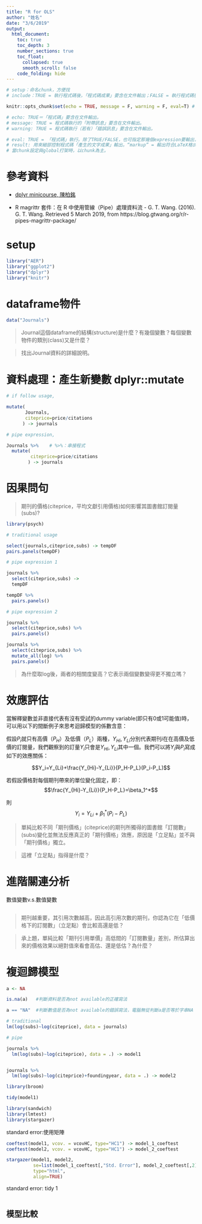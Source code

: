 ```yaml
---
title: "R for OLS"
author: "姓名"
date: "3/6/2019"
output: 
  html_document: 
    toc: true
    toc_depth: 3
    number_sections: true
    toc_float:
      collapsed: true
      smooth_scroll: false
    code_folding: hide
---
```


```r

# setup：命名chunk，方便找
# include：TRUE = 執行程式碼後，「程式碼成果」要含在文件輸出；FALSE = 執行程式碼後，「程式碼成果」不要在文件輸出。

knitr::opts_chunk$set(echo = TRUE, message = F, warning = F, eval=T) # global設定

# echo: TRUE＝「程式碼」要含在文件輸出。
# message: TRUE = 程式碼執行的「附帶訊息」要含在文件輸出。
# warning: TRUE = 程式碼執行（若有）「錯誤訊息」要含在文件輸出。

# eval: TRUE = 「程式碼」執行。除了TRUE/FALSE，也可指定那幾個expression要輸出，expression不是程式行，而是一個完整的程式表達。如：eval=c(1,5)是指第1和第5個程式表達要輸出。
# result: 用來細部控制程式碼「產生的文字成果」輸出。“markup” = 輸出符合LaTeX格式（內定）。“asis” = 維持螢幕所見輸出。“hide” = 不輸出。
# 當chunk設定與global打架時，以chunk為主。

```

# 參考資料

  * [dplyr minicourse, 陳柏銘](https://bookdown.org/PoMingChen/Dplyr_minicourse/)
  
  * R magrittr 套件：在 R 中使用管線（Pipe）處理資料流 - G. T. Wang. (2016). G. T. Wang. Retrieved 5 March 2019, from https://blog.gtwang.org/r/r-pipes-magrittr-package/


# setup

```r
library("AER")
library("ggplot2")
library("dplyr")
library("knitr")
```


# dataframe物件


```r
data("Journals")
```


> Journal這個dataframe的結構(structure)是什麼？有幾個變數？每個變數物件的類別(class)又是什麼？

> 找出Journal資料的詳細說明。


# 資料處理：產生新變數 dplyr::mutate

```r

# if follow usage,

mutate(
       Journals,
       citeprice=price/citations
      ) -> journals

# pipe expression,

Journals %>%    # %>%：串接程式
  mutate(
         citeprice=price/citations
        ) -> journals


```


# 因果問句

> 期刊的價格(citeprice，平均文獻引用價格)如何影響其圖書館訂閱量(subs)? 

```r

library(psych)

```


```r

# traditional usage

select(journals,citeprice,subs) -> tempDF
pairs.panels(tempDF)

```

```r

# pipe expression 1

journals %>% 
  select(citeprice,subs) ->
  tempDF

tempDF %>%
  pairs.panels()

```

```r

# pipe expression 2

journals %>% 
  select(citeprice,subs) %>%
  pairs.panels()


```


```r

journals %>% 
  select(citeprice,subs) %>%
  mutate_all(log) %>%
  pairs.panels()


```


> 為什麼取log後，兩者的相關度變高？它表示兩個變數變得更不獨立嗎？

# 效應評估


當解釋變數並非直接代表有沒有受試的dummy variable(即只有0或1可能值)時，可以用以下的間斷例子來思考迴歸模型的係數含意：

假設$P_i$就只有高價（$P_H$）及低價（$P_L$）兩種，$Y_{Hi},Y_{Li}$分別代表期刊$i$在在高價及低價的訂閱量，我們觀察到的訂量$Y_i$只會是$Y_{Hi},Y_{Li}$其中一個。我們可以將$Y_i$與$P_i$寫成如下的效應關係：

$$Y_i=Y_{Li}+\frac{Y_{Hi}-Y_{Li}}{P_H-P_L}(P_i-P_L)$$


若假設價格對每個期刊帶來的單位變化固定，即：
$$\frac{Y_{Hi}-Y_{Li}}{P_H-P_L}=\beta_1^*$$

則
$$Y_i=Y_{Li}+\beta_1^*(P_i-P_L)$$



> 單純比較不同「期刊價格」(citeprice)的期刊所獨得的圖書館「訂閱數」(subs)變化並無法反應真正的「期刊價格」效應，原因是「立足點」並不與「期刊價格」獨立。

> 這裡「立足點」指得是什麼？


# 進階關連分析

數值變數v.s.數值變數

```r


```

> 期刊越重要，其引用次數越高，因此高引用次數的期刊，你認為它在「低價格下的訂閱數」（立足點）會比較高還是低？

> 承上題，單純比較「期刊引用單價」高低間的「訂閱數量」差別，所估算出來的價格效果以絕對值來看會高估、還是低估？為什麼？

# 複迴歸模型

```r
a <- NA

```


```r

is.na(a)   #判斷資料是否為not available的正確寫法

a == "NA"  #判斷數值是否為not available的錯誤寫法，電腦無從判斷a是否等於字串NA

```

```r

# traditional
lm(log(subs)~log(citeprice), data = journals)

# pipe

journals %>%
  lm(log(subs)~log(citeprice), data = .) -> model1


journals %>%
  lm(log(subs)~log(citeprice)+foundingyear, data = .) -> model2

```



```r

library(broom)

```


```r

tidy(model1)

```


```r

library(sandwich)
library(lmtest)
library(stargazer)

```
 
 
 standard error:使用矩陣
```r

coeftest(model1, vcov. = vcovHC, type="HC1") -> model_1_coeftest
coeftest(model2, vcov. = vcovHC, type="HC1") -> model_2_coeftest

stargazer(model1, model2, 
          se=list(model_1_coeftest[,"Std. Error"], model_2_coeftest[,2]),
          type="html",
          align=TRUE)
```


standard error: tidy 1
```r

```


## 模型比較

```r

```
